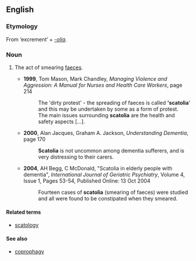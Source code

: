 ==English==
{{warn|neologism}}
===Etymology===
From {{AGr.}} '''{{polytonic|[[σκῶρ]]}}''' ‘excrement’ + ''[[-olia]]''.

===Noun===
{{en-noun}}
# {{psychology}} The act of smearing [[faeces]].
#*'''1999''', Tom Mason, Mark Chandley, ''Managing Violence and Aggression: A Manual for Nurses and Health Care Workers'', page 214
#*:The 'dirty protest' - the spreading of faeces is called ''''scatolia'''' and this may be undertaken by some as a form of protest.
#*:The main issues surrounding '''scatolia''' are the health and safety aspects [...].
#*'''2000''', Alan Jacques, Graham A. Jackson, ''Understanding Dementia'', page 170
#*:'''Scatolia''' is not uncommon among dementia sufferers, and is very distressing to their carers.
#*'''2004''', AH Begg, C McDonald, "Scatolia in elderly people with dementia", ''International Journal of Geriatric Psychiatry'', Volume 4, Issue 1, Pages 53-54, Published Online: 13 Oct 2004
#*:Fourteen cases of '''scatolia''' (smearing of faeces) were studied and all were found to be constipated when they smeared.

====Related terms====
*[[scatology]]

====See also====
*[[coprophagy]]